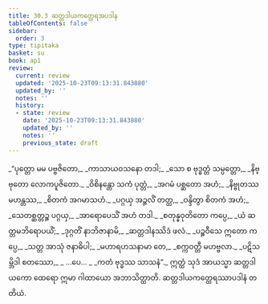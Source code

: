```yaml
---
title: 30.3 ဆတ္တဒါယကတ္ထေရအပဒါန
tableOfContents: false
sidebar:
  order: 3
type: tipitaka
basket: su
book: ap1
review:
  current: review
  updated: '2025-10-23T09:13:31.843880'
  updated_by: ''
  notes: ''
  history:
  - state: review
    date: '2025-10-23T09:13:31.843880'
    updated_by: ''
    notes: ''
    previous_state: draft
---
```



<ReviewStatus review={frontmatter.review} showDetails={true} />

<HypothesisAnnotation frontmatter={frontmatter} />

<DynamicBreadcrumb />

<Division number="11" book="ap1" e="ch" v="20" p="277">

<Paragraph number="3372" type="verses" book="ap1">
_“ပုတ္တော မမ ပဗ္ဗဇိတော,_  
_ကာသာယဝသနော တဒါ;_  
_သော စ ဗုဒ္ဓတ္တံ သမ္ပတ္တော,_  
_နိဗ္ဗုတော လောကပူဇိတော._  

</Paragraph>

</Division>
<Division number="12" book="ap1" e="ch" v="20" p="277">

<Paragraph number="3373" type="verses" book="ap1">
_ဝိစိနန္တော သကံ ပုတ္တံ,_  
_အဂမံ ပစ္ဆတော အဟံ;_  
_နိဗ္ဗုတဿ မဟန္တဿ,_  
_စိတကံ အဂမာသဟံ._  

</Paragraph>

</Division>
<Division number="13" book="ap1" e="ch" v="20" p="277">

<Paragraph number="3374" type="verses" book="ap1">
_ပဂ္ဂယှ အဉ္ဇလိံ တတ္ထ,_  
_ဝန္ဒိတွာ စိတကံ အဟံ;_  
_သေတစ္ဆတ္တဉ္စ ပဂ္ဂယှ,_  
_အာရောပေသိံ အဟံ တဒါ._  

</Paragraph>

</Division>
<Division number="14" book="ap1" e="ch" v="20" p="277">

<Paragraph number="3375" type="verses" book="ap1">
_စတုန္နဝုတိတော ကပ္ပေ,_  
_ယံ ဆတ္တမဘိရောပယိံ;_  
_ဒုဂ္ဂတိံ နာဘိဇာနာမိ,_  
_ဆတ္တဒါနဿိဒံ ဖလံ._  

</Paragraph>

</Division>
<Division number="15" book="ap1" e="ch" v="20" p="277">

<Paragraph number="3376" type="verses" book="ap1">
_ပဉ္စဝီသေ ဣတော ကပ္ပေ,_  
_သတ္တ အာသုံ ဇနာဓိပါ;_  
_မဟာရဟသနာမာ တေ,_  
_စက္ကဝတ္တီ မဟဗ္ဗလာ._  

</Paragraph>

</Division>
<Division number="16" book="ap1" e="ch" v="20" p="277">

<Paragraph number="3377" type="verses" book="ap1">
_ပဋိသမ္ဘိဒါ စတဿော,_  
_ …ပေ… _  
_ကတံ ဗုဒ္ဓဿ သာသနံ”._  

</Paragraph>

<Paragraph number="3378" book="ap1">
ဣတ္ထံ သုဒံ အာယသ္မာ ဆတ္တဒါယကော ထေရော ဣမာ ဂါထာယော အဘာသိတ္ထာတိ.

</Paragraph>
</Division>

<Paragraph number="3379" type="center" book="ap1">
ဆတ္တဒါယကတ္ထေရဿာပဒါနံ တတိယံ.
</Paragraph>